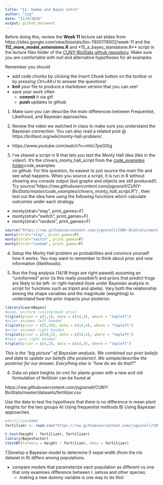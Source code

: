 ```yaml
---
title: "11. Gamma and Bayes intro"
author: "jsg"
date: "11/4/2020"
output: github_document
---
```

Before doing this, review the **Week 11** lecture set slides from 
https://sites.google.com/view/biostats/bio-7800178002/week-11 and
the  **112_more_model_extensions.R** and 
*15_a_bayes_standalone.R** script in the lecture files folder of the
[CUNY-BioStats github repository](https://github.com/jsgosnell/CUNY-BioStats). 
Make sure you are comfortable with null and alternative hypotheses for all
examples.

Remember you should

* add code chunks by clicking the *Insert Chunk* button on the toolbar or by
pressing *Ctrl+Alt+I* to answer the questions!
* **knit** your file to produce a markdown version that you can see!
* save your work often 
  * **commit** it via git!
  * **push** updates to github
  

1.  Make sure you can describe the main differences between Frequentist, Likelihood, and Bayesian approaches.

2.  Review the video we watched in class to make sure you understand the Bayesian 
connection. You can also read a related post @ https://brilliant.org/wiki/monty-hall-problem/.
* https://www.youtube.com/watch?v=mhlc7peGlGg

3.  I've shared a script in R that lets you test the Monty Hall idea (like in 
the video!).  It's the chivers_monty_hall_script from the 
[code_examples folder](https://github.com/jsgosnell/CUNY-BioStats/tree/master/code_examples)code_examples  
on github.  For this question, its easiest to just source the main file and see what happens.
When you source a script, it is run in R without showing any console output
(but graphs and objects are still produced!).  Try 
*source("https://raw.githubusercontent.com/jsgosnell/CUNY-BioStats/master/code_examples/chivers_monty_hall_script.R")*
, then test out the idea here using the following functions which calculate outcomes
under each strategy.
* monty(strat="stay", print_games=F)
* monty(strat="switch", print_games=F)
* monty(strat="random", print_games=F)

```r
source("https://raw.githubusercontent.com/jsgosnell/CUNY-BioStats/master/code_examples/chivers_monty_hall_script.R")
monty(strat="stay", print_games=F)
monty(strat="switch", print_games=F)
monty(strat="random", print_games=F)
```

4. Setup the Monty Hall problem as probabilities and convince yourself how it works.
You may want to remember to think about prior and new information (likelihoods).

5. Run the frog analysis (14/18 frogs are right-pawed) assuming an “uninformed” 
prior (is this really possible?) and priors that predict frogs are likely to be 
left- or right-handed (look under Bayesian analysis in script for functions such
as triplot and qbeta).  Vary both the relationship among the shape variables 
and the magnitude (weighting) to understand how the prior impacts your posterior.

```r
library(LearnBayes)
#even, uniform (uninformed) prior
triplot(prior = c(1,1), data = c(14,4), where = "topleft")
#prior assumes left handed
triplot(prior = c(5,20), data = c(14,4), where = "topleft")
#prior assumes right handed 
triplot(prior = c(20,5), data = c(14,4), where = "topleft")
#less sure right handed
triplot(prior = c(4,2), data = c(14,4), where = "topleft")
```
*This is the "big picture" of Bayesian analysis. We combined our prior beliefs and
data to update our beliefs (the posterior). We sample/describe the posterior for
our answer. Everything else is "how do we do that?".*

6. Data on plant heights (in cm) for plants grown with a new and old formulation 
of fertilizer can be found at

https://raw.githubusercontent.com/jsgosnell/CUNY-BioStats/master/datasets/fertilizer.csv

Use the data to test the hypothesis that there is no difference in mean plant
heights for the two groups A) Using frequentist methods B) Using Bayesian
approaches.

```r
#fertilizer####
fertilizer <- read.csv("https://raw.githubusercontent.com/jsgosnell/CUNY-BioStats/master/datasets/fertilizer.csv")

t.test(height ~ fertilizer, fertilizer)
library(BayesFactor)
ttestBF(formula = height ~ fertilizer, data = fertilizer)
```


7.Develop a Bayesian model to determine if sepal width (from the iris dataset in
R) differs among populations.

* compare models that parameterize each population as different vs one that only 
examines difference between I. setosa and other species.
  + making a new dummy variable is one way to do this!
